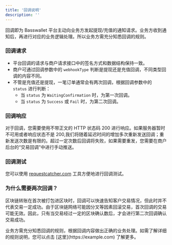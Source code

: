 ```yaml
---
title: '回调说明'
description: ''
---
```


回调即为 Basswallet 平台主动向业务方发起提现/充值的通知请求。业务方收到通知后，再进行对应的业务逻辑处理。所以业务方需充分知悉回调的规则。

### 回调请求
  - 平台回调的请求与商户请求接口中的签名方式和数据结构保持一致。
  - 商户可通过回调参数中的 `webhookType` 判断是提现还是充值回调，不同类型回调的内容不同。
  - 不管是充值还是提现，一笔订单通常会有两次回调，根据回调参数中的 `status` 进行判断：
    - 当 `status` 为 `WaitingConfirmation` 时，为第一次回调。
    - 当 `status` 为 `Success` 或 `Fail` 时，为第二次回调。

### 回调响应
  对于回调，您需要使用不带正文的 HTTP 状态码 200 进行响应。如果服务器暂时不可用或者响应状态不是 200,我们将随着延迟时间的增加多次重新发送回调；重新发送次数是有限的。超过一定次数后回调将失败，如果需要重发，您需要在商户后台的“交易回调”中进行手动推送。

### 回调测试
  您可以使用 [requestcatcher.com](https://requestcatcher.com) 工具方便地进行回调测试。

### 为什么需要两次回调？
  区块链转账在首次被打包进区块时，回调可以快速告知客户交易情况，但此时并不代表交易一定成功。由于区块链网络可能因分叉等因素回滚交易，首次回调的交易可能无效。因此，只有当交易经过一定的区块确认数后，才会进行第二次回调确认交易成功。

<Info>
  业务方需充分知悉回调的规则，根据回调内容做出正确的业务处理。如需了解详细的规则说明，您可以点击 [这里](https://example.com) 了解更多。
</Info>